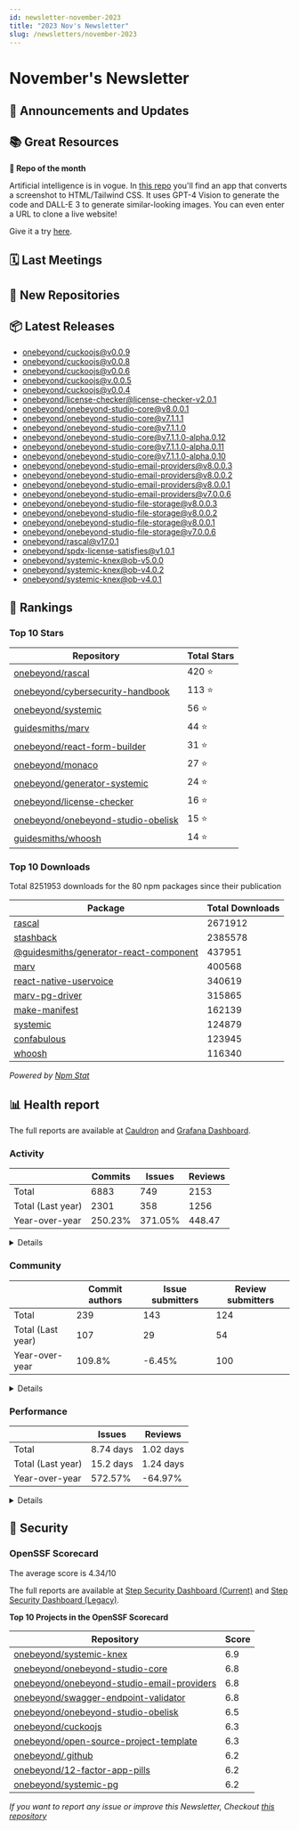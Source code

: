 ```yaml
---
id: newsletter-november-2023
title: "2023 Nov's Newsletter"
slug: /newsletters/november-2023
---
```


# November's Newsletter

## 📢 Announcements and Updates

<!--- @TODO: Manual addition --->

## 📚 Great Resources

<!--- @TODO: Manual addition --->

**👀 Repo of the month**

Artificial intelligence is in vogue. In [this repo](https://github.com/abi/screenshot-to-code) you'll find an app that converts a screenshot to HTML/Tailwind CSS. It uses GPT-4 Vision to generate the code and DALL-E 3 to generate similar-looking images. You can even enter a URL to clone a live website!

Give it a try [here](https://picoapps.xyz/free-tools/screenshot-to-code).

## 🗓 Last Meetings

<!--- @TODO: Manual addition --->

## 🍿 New Repositories


## 📦 Latest Releases

- [onebeyond/cuckoojs@v0.0.9](https://github.com/onebeyond/cuckoojs/releases/tag/v0.0.9)
- [onebeyond/cuckoojs@v0.0.8](https://github.com/onebeyond/cuckoojs/releases/tag/v0.0.8)
- [onebeyond/cuckoojs@v0.0.6](https://github.com/onebeyond/cuckoojs/releases/tag/v0.0.6)
- [onebeyond/cuckoojs@v.0.0.5](https://github.com/onebeyond/cuckoojs/releases/tag/v.0.0.5)
- [onebeyond/cuckoojs@v0.0.4](https://github.com/onebeyond/cuckoojs/releases/tag/v0.0.4)
- [onebeyond/license-checker@license-checker-v2.0.1](https://github.com/onebeyond/license-checker/releases/tag/license-checker-v2.0.1)
- [onebeyond/onebeyond-studio-core@v8.0.0.1](https://github.com/onebeyond/onebeyond-studio-core/releases/tag/v8.0.0.1)
- [onebeyond/onebeyond-studio-core@v7.1.1.1](https://github.com/onebeyond/onebeyond-studio-core/releases/tag/v7.1.1.1)
- [onebeyond/onebeyond-studio-core@v7.1.1.0](https://github.com/onebeyond/onebeyond-studio-core/releases/tag/v7.1.1.0)
- [onebeyond/onebeyond-studio-core@v7.1.1.0-alpha.0.12](https://github.com/onebeyond/onebeyond-studio-core/releases/tag/v7.1.1.0-alpha.0.12)
- [onebeyond/onebeyond-studio-core@v7.1.1.0-alpha.0.11](https://github.com/onebeyond/onebeyond-studio-core/releases/tag/v7.1.1.0-alpha.0.11)
- [onebeyond/onebeyond-studio-core@v7.1.1.0-alpha.0.10](https://github.com/onebeyond/onebeyond-studio-core/releases/tag/v7.1.1.0-alpha.0.10)
- [onebeyond/onebeyond-studio-email-providers@v8.0.0.3](https://github.com/onebeyond/onebeyond-studio-email-providers/releases/tag/v8.0.0.3)
- [onebeyond/onebeyond-studio-email-providers@v8.0.0.2](https://github.com/onebeyond/onebeyond-studio-email-providers/releases/tag/v8.0.0.2)
- [onebeyond/onebeyond-studio-email-providers@v8.0.0.1](https://github.com/onebeyond/onebeyond-studio-email-providers/releases/tag/v8.0.0.1)
- [onebeyond/onebeyond-studio-email-providers@v7.0.0.6](https://github.com/onebeyond/onebeyond-studio-email-providers/releases/tag/v7.0.0.6)
- [onebeyond/onebeyond-studio-file-storage@v8.0.0.3](https://github.com/onebeyond/onebeyond-studio-file-storage/releases/tag/v8.0.0.3)
- [onebeyond/onebeyond-studio-file-storage@v8.0.0.2](https://github.com/onebeyond/onebeyond-studio-file-storage/releases/tag/v8.0.0.2)
- [onebeyond/onebeyond-studio-file-storage@v8.0.0.1](https://github.com/onebeyond/onebeyond-studio-file-storage/releases/tag/v8.0.0.1)
- [onebeyond/onebeyond-studio-file-storage@v7.0.0.6](https://github.com/onebeyond/onebeyond-studio-file-storage/releases/tag/v7.0.0.6)
- [onebeyond/rascal@v17.0.1](https://github.com/onebeyond/rascal/releases/tag/v17.0.1)
- [onebeyond/spdx-license-satisfies@v1.0.1](https://github.com/onebeyond/spdx-license-satisfies/releases/tag/v1.0.1)
- [onebeyond/systemic-knex@ob-v5.0.0](https://github.com/onebeyond/systemic-knex/releases/tag/ob-v5.0.0)
- [onebeyond/systemic-knex@ob-v4.0.2](https://github.com/onebeyond/systemic-knex/releases/tag/ob-v4.0.2)
- [onebeyond/systemic-knex@ob-v4.0.1](https://github.com/onebeyond/systemic-knex/releases/tag/ob-v4.0.1)

## 🥇 Rankings

### Top 10 Stars

| Repository | Total Stars | 
| -- | -- |
| [onebeyond/rascal](https://github.com/onebeyond/rascal) | 420 ⭐️ |
| [onebeyond/cybersecurity-handbook](https://github.com/onebeyond/cybersecurity-handbook) | 113 ⭐️ |
| [onebeyond/systemic](https://github.com/onebeyond/systemic) | 56 ⭐️ |
| [guidesmiths/marv](https://github.com/guidesmiths/marv) | 44 ⭐️ |
| [onebeyond/react-form-builder](https://github.com/onebeyond/react-form-builder) | 31 ⭐️ |
| [onebeyond/monaco](https://github.com/onebeyond/monaco) | 27 ⭐️ |
| [onebeyond/generator-systemic](https://github.com/onebeyond/generator-systemic) | 24 ⭐️ |
| [onebeyond/license-checker](https://github.com/onebeyond/license-checker) | 16 ⭐️ |
| [onebeyond/onebeyond-studio-obelisk](https://github.com/onebeyond/onebeyond-studio-obelisk) | 15 ⭐️ |
| [guidesmiths/whoosh](https://github.com/guidesmiths/whoosh) | 14 ⭐️ |


### Top 10 Downloads

Total 8251953 downloads for the 80 npm packages since their publication

| Package | Total Downloads | 
| -- | -- |
| [rascal](https://www.npmjs.com/package/rascal) | 2671912 |
| [stashback](https://www.npmjs.com/package/stashback) | 2385578 |
| [@guidesmiths/generator-react-component](https://www.npmjs.com/package/@guidesmiths/generator-react-component) | 437951 |
| [marv](https://www.npmjs.com/package/marv) | 400568 |
| [react-native-uservoice](https://www.npmjs.com/package/react-native-uservoice) | 340619 |
| [marv-pg-driver](https://www.npmjs.com/package/marv-pg-driver) | 315865 |
| [make-manifest](https://www.npmjs.com/package/make-manifest) | 162139 |
| [systemic](https://www.npmjs.com/package/systemic) | 124879 |
| [confabulous](https://www.npmjs.com/package/confabulous) | 123945 |
| [whoosh](https://www.npmjs.com/package/whoosh) | 116340 |

_Powered by [Npm Stat](https://github.com/pvorb/npm-stat.com)_


## 📊 Health report

The full reports are available at [Cauldron](https://cauldron.io/project/7192) and [Grafana Dashboard](https://cauldron.io/project/7192/public-kibana).

### Activity

| | Commits | Issues |  Reviews | 
| -- | -- | -- | -- |
| Total | 6883 | 749 | 2153 |
| Total (Last year)	| 2301 | 358 | 1256 |
| Year-over-year | 250.23% | 371.05% | 448.47 |

<details>
    <summary>Details</summary>

- Commits: 538
- Lines/commit: 1249.33
- Lines/commit/file: 0.65
- Issues created: 86
- Issues closed: 51
- Issues open: 227
- Pull requests created: 289
- Pull requests closed: 293
- Pull requests open: 202

</details>


### Community

| | Commit authors | Issue submitters |  Review submitters | 
| -- | -- | -- | -- |
| Total | 239 | 143 | 124 |
| Total (Last year)	| 107 | 29 | 54 |
| Year-over-year | 109.8% | -6.45% | 100 |

<details>
    <summary>Details</summary>

**Active People**
- Git Authors: 40
- Issue Authors: 12
- PRs Submitters: 20

**Onboarding**
- Git Authors: 8
- Issue Authors: 3
- PRs Submitters: 4

</details>


### Performance


| | Issues | Reviews | 
| -- | -- | -- |
| Total | 8.74 days | 1.02 days |
| Total (Last year)	| 15.2 days | 1.24 days |
| Year-over-year | 572.57% | -64.97% |


<details>
    <summary>Details</summary>

**Issues**
- Time Open (average): 484.73 days
- Time Open (median): 297.95 days
- Open Issues: 227

**Reviews**
- Time Open (average): 451.25 days
- Time Open (median): 351.3 days
- Open Reviews: 203

</details>


## 🔐 Security

### OpenSSF Scorecard

The average score is 4.34/10

The full reports are available at [Step Security Dashboard (Current)](https://app.stepsecurity.io/github/app/onebeyond/onebeyond/repositories) and [Step Security Dashboard (Legacy)](https://app.stepsecurity.io/github/app/onebeyond/guidesmiths/repositories).


**Top 10 Projects in the OpenSSF Scorecard**


| Repository | Score |
| -- | -- |
| [onebeyond/systemic-knex](https://github.com/onebeyond/systemic-knex) | 6.9 |
| [onebeyond/onebeyond-studio-core](https://github.com/onebeyond/onebeyond-studio-core) | 6.8 |
| [onebeyond/onebeyond-studio-email-providers](https://github.com/onebeyond/onebeyond-studio-email-providers) | 6.8 |
| [onebeyond/swagger-endpoint-validator](https://github.com/onebeyond/swagger-endpoint-validator) | 6.8 |
| [onebeyond/onebeyond-studio-obelisk](https://github.com/onebeyond/onebeyond-studio-obelisk) | 6.5 |
| [onebeyond/cuckoojs](https://github.com/onebeyond/cuckoojs) | 6.3 |
| [onebeyond/open-source-project-template](https://github.com/onebeyond/open-source-project-template) | 6.3 |
| [onebeyond/.github](https://github.com/onebeyond/.github) | 6.2 |
| [onebeyond/12-factor-app-pills](https://github.com/onebeyond/12-factor-app-pills) | 6.2 |
| [onebeyond/systemic-pg](https://github.com/onebeyond/systemic-pg) | 6.2 |

_If you want to report any issue or improve this Newsletter, Checkout [this repository](https://github.com/onebeyond/newsletter-generator)_